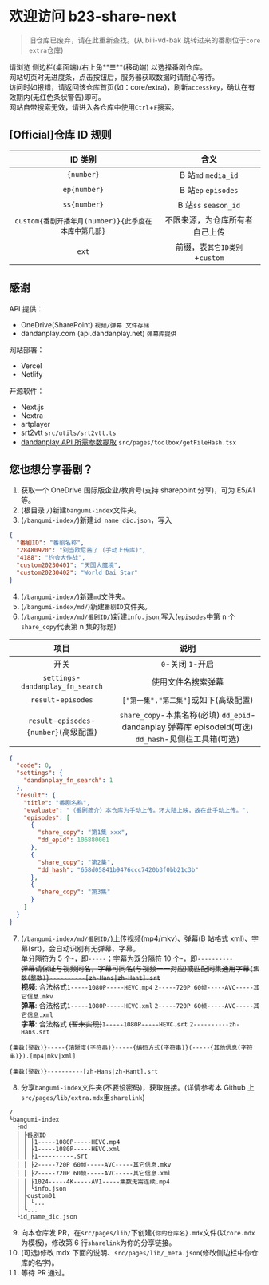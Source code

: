 # 欢迎访问 b23-share-next

> 旧仓库已废弃，请在此重新查找。(从 bili-vd-bak 跳转过来的番剧位于`core` `extra`仓库)

请浏览 侧边栏(桌面端)/右上角**☰**(移动端) 以选择番剧仓库。  
网站切页时无进度条，点击按钮后，服务器获取数据时请耐心等待。  
访问时如报错，请返回该仓库首页(如：core/extra)，刷新`accesskey`，确认在有效期内(无红色条状警告)即可。  
网站自带搜索无效，请进入各仓库中使用`Ctrl`+`F`搜索。

## [Official]仓库 ID 规则

|                       ID 类别                        |              含义              |
| :--------------------------------------------------: | :----------------------------: |
|                      `{number}`                      |      B 站`md` `media_id`       |
|                     `ep{number}`                     |      B 站`ep` `episodes`       |
|                     `ss{number}`                     |      B 站`ss` `season_id`      |
| `custom{番剧开播年月(number)}{此季度在本库中第几部}` | 不限来源，为仓库所有者自己上传 |
|                        `ext`                         | 前缀，表`其它ID类别`+`custom`  |

## 感谢

API 提供：

- OneDrive(SharePoint) `视频/弹幕 文件存储`
- dandanplay.com (api.dandanplay.net) `弹幕库提供`

网站部署：

- Vercel
- Netlify

开源软件：

- Next.js
- Nextra
- artplayer
- [srt2vtt](https://github.com/DIYgod/DPlayer/issues/406#issuecomment-436840771) `src/utils/srt2vtt.ts`
- [dandanplay API 所需参数提取](https://github.com/leng-yue/dandanplayer-react) `src/pages/toolbox/getFileHash.tsx`

## 您也想分享番剧？

1. 获取一个 OneDrive 国际版企业/教育号(支持 sharepoint 分享)，可为 E5/A1 等。
2. (根目录 `/`)新建`bangumi-index`文件夹。
3. (`/bangumi-index/`)新建`id_name_dic.json`，写入

```json filename="id_name_dic.json"
{
  "番剧ID": "番剧名称",
  "28480920": "别当欧尼酱了 (手动上传库)",
  "4188": "约会大作战",
  "custom20230401": "天国大魔境",
  "custom20230402": "World Dai Star"
}
```

4. (`/bangumi-index/`)新建`md`文件夹。
5. (`/bangumi-index/md/`)新建`番剧ID`文件夹。
6. (`/bangumi-index/md/番剧ID/`)新建`info.json`,写入(`episodes`中第 n 个`share_copy`代表第 n 集的标题)

|                   项目                   |                                                 说明                                                 |
| :--------------------------------------: | :--------------------------------------------------------------------------------------------------: |
|                   开关                   |                                          `0`-关闭 `1`-开启                                           |
|    `settings`-`dandanplay_fn_search`     |                                          使用文件名搜索弹幕                                          |
|           `result`-`episodes`            |                                `["第一集","第二集"]`或如下(高级配置)                                 |
| `result`-`episodes`-`{number}`(高级配置) | `share_copy`-本集名称(必填) `dd_epid`-dandanplay 弹幕库 episodeId(可选) `dd_hash`-见侧栏工具箱(可选) |

```json filename="info.json"
{
  "code": 0,
  "settings": {
    "dandanplay_fn_search": 1
  },
  "result": {
    "title": "番剧名称",
    "evaluate": "（番剧简介）本仓库为手动上传。环大陆上映，故在此手动上传。",
    "episodes": [
      {
        "share_copy": "第1集 xxx",
        "dd_epid": 106880001
      },
      {
        "share_copy": "第2集",
        "dd_hash": "658d05841b9476ccc7420b3f0bb21c3b"
      },
      {
        "share_copy": "第3集"
      }
    ]
  }
}
```

7. (`/bangumi-index/md/番剧ID/`)上传视频(mp4/mkv)、弹幕(B 站格式 xml)、字幕(srt)，会自动识别有无弹幕、字幕。  
    单分隔符为 5 个-，即`-----`；字幕为双分隔符 10 个-，即`----------`  
    ~~弹幕请保证与视频同名，字幕可同名(与视频一一对应)或匹配同集通用字幕`{集数(整数)}----------[zh-Hans|zh-Hant].srt`~~  
   **视频**: 合法格式`1-----1080P-----HEVC.mp4` `2-----720P 60帧-----AVC-----其它信息.mkv`  
   **弹幕**: 合法格式`1-----1080P-----HEVC.xml` `2-----720P 60帧-----AVC-----其它信息.xml`  
   **字幕**: 合法格式 ~~(暂未实现)`1-----1080P-----HEVC.srt`~~ `2----------zh-Hans.srt`

```text filename="视频/弹幕"
{集数(整数)}-----{清晰度(字符串)}-----{编码方式(字符串)}(-----{其他信息(字符串)}).[mp4|mkv|xml]
```

```text filename="字幕"
{集数(整数)}----------[zh-Hans|zh-Hant].srt
```

8. 分享`bangumi-index`文件夹(不要设密码)，获取链接。(详情参考本 Github 上`src/pages/lib/extra.mdx`里`sharelink`)

```text filename="此时你OneDrive里的样子"
/
└bangumi-index
  ├md
  │ ├番剧ID
  │ │ ├1-----1080P-----HEVC.mp4
  │ │ ├1-----1080P-----HEVC.xml
  │ │ ├1----------.srt
  │ │ ├2-----720P 60帧-----AVC-----其它信息.mkv
  │ │ ├2-----720P 60帧-----AVC-----其它信息.xml
  │ │ ├1024-----4K-----AV1-----集数无需连续.mp4
  │ │ └info.json
  │ ├custom01
  │ │ └...
  │ └...
  └id_name_dic.json
```

9. 向本仓库发 PR，在`src/pages/lib/`下创建`{你的仓库名}.mdx`文件(以`core.mdx`为模板)，修改第 6 行`sharelink`为你的分享链接。
10. (可选)修改 mdx 下面的说明、`src/pages/lib/_meta.json`(修改侧边栏中你仓库的名字)。
11. 等待 PR 通过。
